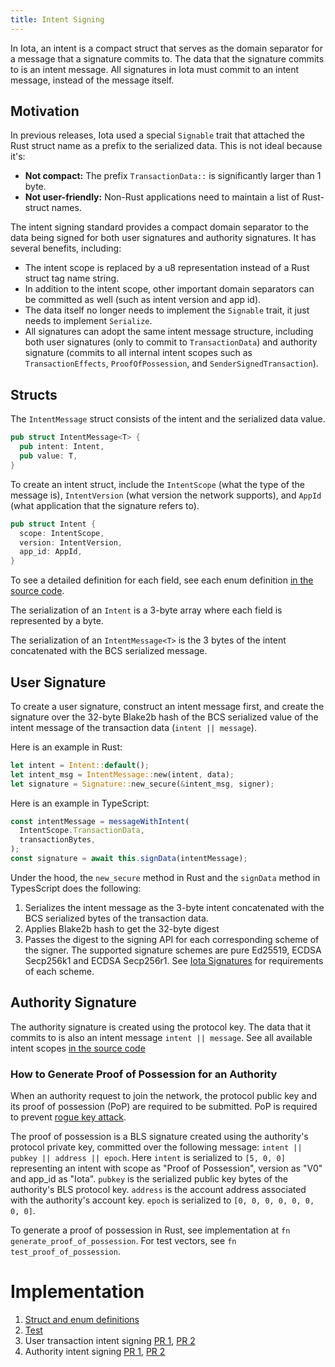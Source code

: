 ```yaml
---
title: Intent Signing
---
```


In Iota, an intent is a compact struct that serves as the domain separator for a message that a signature commits to. The data that the signature commits to is an intent message. All signatures in Iota must commit to an intent message, instead of the message itself.

## Motivation

In previous releases, Iota used a special `Signable` trait that attached the Rust struct name as a prefix to the serialized data. This is not ideal because it's:
 * **Not compact:** The prefix `TransactionData::` is significantly larger than 1 byte.
 * **Not user-friendly:** Non-Rust applications need to maintain a list of Rust-struct names.

The intent signing standard provides a compact domain separator to the data being signed for both user signatures and authority signatures. It has several benefits, including:

 * The intent scope is replaced by a u8 representation instead of a Rust struct tag name string.
 * In addition to the intent scope, other important domain separators can be committed as well (such as intent version and app id).
 * The data itself no longer needs to implement the `Signable` trait, it just needs to implement `Serialize`.
 * All signatures can adopt the same intent message structure, including both user signatures (only to commit to `TransactionData`) and authority signature (commits to all internal intent scopes such as `TransactionEffects`, `ProofOfPossession`, and `SenderSignedTransaction`).

## Structs

The `IntentMessage` struct consists of the intent and the serialized data value.

```rust
pub struct IntentMessage<T> {
  pub intent: Intent,
  pub value: T,
}
```

To create an intent struct, include the `IntentScope` (what the type of the message is), `IntentVersion` (what version the network supports), and `AppId` (what application that the signature refers to).

```rust
pub struct Intent {
  scope: IntentScope,
  version: IntentVersion,
  app_id: AppId,
}
```

To see a detailed definition for each field, see each enum definition [in the source code](https://github.com/iotaledger/iota/blob/0dc1a38f800fc2d8fabe11477fdef702058cf00d/crates/iota-types/src/intent.rs).

The serialization of an `Intent` is a 3-byte array where each field is represented by a byte.

The serialization of an `IntentMessage<T>` is the 3 bytes of the intent concatenated with the BCS serialized message.

## User Signature

To create a user signature, construct an intent message first, and create the signature over the 32-byte Blake2b hash of the BCS serialized value of the intent message of the transaction data (`intent || message`).

Here is an example in Rust:

```rust
let intent = Intent::default();
let intent_msg = IntentMessage::new(intent, data);
let signature = Signature::new_secure(&intent_msg, signer);
```

Here is an example in TypeScript:

```typescript
const intentMessage = messageWithIntent(
  IntentScope.TransactionData,
  transactionBytes,
);
const signature = await this.signData(intentMessage);
```

Under the hood, the `new_secure` method in Rust and the `signData` method in TypesScript does the following: 
 1. Serializes the intent message as the 3-byte intent concatenated with the BCS serialized bytes of the transaction data. 
 1. Applies Blake2b hash to get the 32-byte digest
 1. Passes the digest to the signing API for each corresponding scheme of the signer. The supported signature schemes are pure Ed25519, ECDSA Secp256k1 and ECDSA Secp256r1. See [Iota Signatures](./signatures.mdx#signature-requirements) for requirements of each scheme. 

## Authority Signature

The authority signature is created using the protocol key. The data that it commits to is also an intent message `intent || message`. See all available intent scopes [in the source code](https://github.com/iotaledger/iota/blob/0dc1a38f800fc2d8fabe11477fdef702058cf00d/crates/iota-types/src/intent.rs#L66)

### How to Generate Proof of Possession for an Authority

When an authority request to join the network, the protocol public key and its proof of possession (PoP) are required to be submitted. PoP is required to prevent [rogue key attack](https://crypto.stanford.edu/~dabo/pubs/papers/BLSmultisig.html).

The proof of possession is a BLS signature created using the authority's protocol private key, committed over the following message: `intent || pubkey || address || epoch`. Here `intent` is serialized to `[5, 0, 0]` representing an intent with scope as "Proof of Possession", version as "V0" and app_id as "Iota". `pubkey` is the serialized public key bytes of the authority's BLS protocol key. `address` is the account address associated with the authority's account key. `epoch` is serialized to `[0, 0, 0, 0, 0, 0, 0, 0]`. 

To generate a proof of possession in Rust, see implementation at `fn generate_proof_of_possession`. For test vectors, see `fn test_proof_of_possession`. 

# Implementation

1. [Struct and enum definitions](https://github.com/iotaledger/iota/blob/0dc1a38f800fc2d8fabe11477fdef702058cf00d/crates/iota-types/src/intent.rs)
2. [Test](https://github.com/iotaledger/iota/blob/d009e82fa35bda4f2b3e7a86a9529d36c32a8159/crates/iota-types/src/unit_tests/intent_tests.rs)
3. User transaction intent signing [PR 1](https://github.com/iotaledger/iota/pull/6445), [PR 2](https://github.com/iotaledger/iota/pull/8321)
4. Authority intent signing [PR 1](https://github.com/iotaledger/iota/pull/8154), [PR 2](https://github.com/iotaledger/iota/pull/8726)